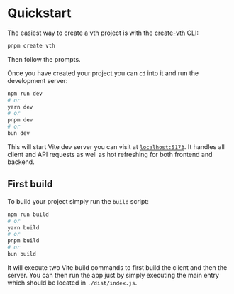 # Quickstart

The easiest way to create a vth project is with the [create-vth](https://npm.im/create-vth) CLI:

```sh
pnpm create vth
```

Then follow the prompts.

Once you have created your project you can `cd` into it and run the development server:

```sh
npm run dev
# or
yarn dev
# or
pnpm dev
# or
bun dev
```

This will start Vite dev server you can visit at [`localhost:5173`](http://localhost:5173).
It handles all client and API requests as well as hot refreshing for both frontend and backend.

## First build

To build your project simply run the `build` script:

```sh
npm run build
# or
yarn build
# or
pnpm build
# or
bun build
```

It will execute two Vite build commands to first build the client and then the server.
You can then run the app just by simply executing the main entry which should be located in `./dist/index.js`.